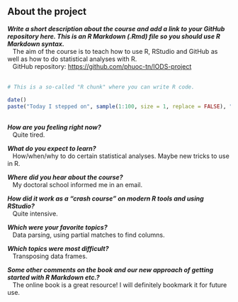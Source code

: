 
## **About the project**

***Write a short description about the course and add a link to your GitHub repository here. This is an R Markdown (.Rmd) file so you should use R Markdown syntax.***  
   The aim of the course is to teach how to use R, RStudio and GitHub as well as how to do statistical analyses with R.  
   GitHub repository: <https://github.com/phuoc-tn/IODS-project>
<br/>
<br/>
```r
# This is a so-called "R chunk" where you can write R code.

date()
paste("Today I stepped on", sample(1:100, size = 1, replace = FALSE), "LEGO brick(s).")

```

<br/>
***How are you feeling right now?***  
   Quite tired.

***What do you expect to learn?***  
   How/when/why to do certain statistical analyses. Maybe new tricks to use in R.

***Where did you hear about the course?***  
   My doctoral school informed me in an email.

***How did it work as a "crash course" on modern R tools and using RStudio?***  
   Quite intensive.

***Which were your favorite topics?***  
   Data parsing, using partial matches to find columns.

***Which topics were most difficult?***  
   Transposing data frames.

***Some other comments on the book and our new approach of getting started with R Markdown etc.?***  
   The online book is a great resource! I will definitely bookmark it for future use.

